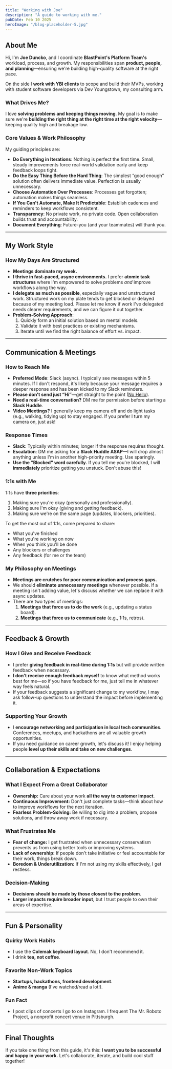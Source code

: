 ```yaml
---
title: "Working with Joe"
description: "A guide to working with me."
pubDate: Feb 10 2025
heroImage: "/blog-placeholder-5.jpg"
---
```


## About Me

Hi, I'm **Joe Duncko**, and I coordinate **BlastPoint's Platform Team's** workload, process, and growth. My responsibilities span **product, people, and planning**—ensuring we're building high-quality software at the right pace.

On the side I **work with YBI clients** to scope and build their MVPs, working with student software developers via Dev Youngstown, my consulting arm.

### What Drives Me?

I love **solving problems and keeping things moving**. My goal is to make sure we're **building the right thing at the right time at the right velocity**—keeping quality high and breakage low.

### Core Values & Work Philosophy

My guiding principles are:

-   **Do Everything in Iterations**: Nothing is perfect the first time. Small, steady improvements force real-world validation early and keep feedback loops tight.
-   **Do the Easy Thing Before the Hard Thing**: The simplest “good enough” solution often delivers immediate value. Perfection is usually unnecessary.
-   **Choose Automation Over Processes**: Processes get forgotten; automation makes things seamless.
-   **If You Can't Automate, Make It Predictable**: Establish cadences and reminders to keep workflows consistent.
-   **Transparency**: No private work, no private code. Open collaboration builds trust and accountability.
-   **Document Everything**: Future-you (and your teammates) will thank you.

---

## My Work Style

### How My Days Are Structured

-   **Meetings dominate my week.**
-   **I thrive in fast-paced, async environments.** I prefer **atomic task structures** where I'm empowered to solve problems _and_ improve workflows along the way.
-   **I delegate as much as possible**, especially vague and unstructured work. Structured work on my plate tends to get blocked or delayed because of my meeting load. Please let me know if work I've delegated needs clearer requirements, and we can figure it out together.
-   **Problem-Solving Approach**:
    1. Quickly form an initial solution based on mental models.
    2. Validate it with best practices or existing mechanisms.
    3. Iterate until we find the right balance of effort vs. impact.

---

## Communication & Meetings

### How to Reach Me

-   **Preferred Mode**: Slack (async). I typically see messages within 5 minutes. If I don't respond, it's likely because your message requires a deeper response and has been kicked to my Slack reminders.
-   **Please don't send just “Hi”**—get straight to the point ([No Hello](https://nohello.net/en/)).
-   **Need a real-time conversation?** DM me for permission before starting a **Slack Huddle**.
-   **Video Meetings?** I generally keep my camera off and do light tasks (e.g., walking, tidying up) to stay engaged. If you prefer I turn my camera on, just ask!

### Response Times

-   **Slack**: Typically within minutes; longer if the response requires thought.
-   **Escalation**: DM me asking for a **Slack Huddle ASAP**—I will drop almost anything unless I'm in another high-priority meeting. Use sparingly.
-   **Use the "Blocked" word carefully.** If you tell me you're blocked, I will **immediately** prioritize getting you unstuck. Don't abuse this!

### 1:1s with Me

1:1s have **three priorities**:

1. Making sure you're okay (personally and professionally).
2. Making sure I'm okay (giving and getting feedback).
3. Making sure we're on the same page (updates, blockers, priorities).

To get the most out of 1:1s, come prepared to share:

-   What you've finished
-   What you're working on now
-   When you think you'll be done
-   Any blockers or challenges
-   Any feedback (for me or the team)

### My Philosophy on Meetings

-   **Meetings are crutches for poor communication and process gaps.**
-   We should **eliminate unnecessary meetings** whenever possible. If a meeting isn't adding value, let's discuss whether we can replace it with async updates.
-   There are two types of meetings:
    1. **Meetings that force us to do the work** (e.g., updating a status board).
    2. **Meetings that force us to communicate** (e.g., 1:1s, retros).

---

## Feedback & Growth

### How I Give and Receive Feedback

-   I prefer **giving feedback in real-time during 1:1s** but will provide written feedback when necessary.
-   **I don't receive enough feedback myself** to know what method works best for me—so if you have feedback for me, just tell me in whatever way feels natural.
-   If your feedback suggests a significant change to my workflow, I may ask follow-up questions to understand the impact before implementing it.

### Supporting Your Growth

-   I **encourage networking and participation in local tech communities.** Conferences, meetups, and hackathons are all valuable growth opportunities.
-   If you need guidance on career growth, let's discuss it! I enjoy helping people **level up their skills and take on new challenges**.

---

## Collaboration & Expectations

### What I Expect From a Great Collaborator

-   **Ownership:** Care about your work **all the way to customer impact**.
-   **Continuous Improvement:** Don't just complete tasks—think about how to improve workflows for the next iteration.
-   **Fearless Problem-Solving:** Be willing to dig into a problem, propose solutions, and throw away work if necessary.

### What Frustrates Me

-   **Fear of change:** I get frustrated when unnecessary conservatism prevents us from using better tools or improving systems.
-   **Lack of ownership:** If people don't take initiative or feel accountable for their work, things break down.
-   **Boredom & Underutilization:** If I'm not using my skills effectively, I get restless.

### Decision-Making

-   **Decisions should be made by those closest to the problem**.
-   **Larger impacts require broader input**, but I trust people to own their areas of expertise.

---

## Fun & Personality

### Quirky Work Habits

-   I use the **Colemak keyboard layout**. No, I don't recommend it.&#x20;
-   I drink **tea, not coffee**.

### Favorite Non-Work Topics

-   **Startups, hackathons, frontend development**.
-   **Anime & manga** (I've watched/read a lot!).

### Fun Fact

-   I post clips of concerts I go to on Instagram. I frequent The Mr. Roboto Project, a nonprofit concert venue in Pittsburgh.&#x20;

---

## Final Thoughts

If you take one thing from this guide, it's this: **I want you to be successful and happy in your work.** Let's collaborate, iterate, and build cool stuff together!
